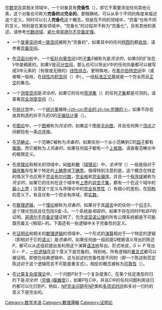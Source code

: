 {{NoteTA 
|G1=Math
}}
{{Unreferenced|time=2020-07-03T03:47:15+00:00}}
在[[数学|数学]]及其相关领域中，一个对象具有'''完备性'''（{{lang-en|Completeness}}），即它不需要添加任何其他元素，这个对象也可称为'''完备的'''或'''完全的'''。更精确地，可以从多个不同的角度来描述这个定义，同时可以引入'''完备化'''这个概念。但是在不同的领域中，“完备”也有不同的含义，特别是在某些领域中，“完备化”的过程并不称为“完备化”，另有其他的表述，请参考[[代数闭域|代数闭域]]、[[紧化|紧化]]或[[哥德尔不完备定理|哥德尔不完备定理]]。

* 一个[[度量空间|度量空间]]或[[一致空间|一致空间]]被称为“完备的”，如果其中的任何[[柯西列|柯西列]]都[[收敛|收敛]]，请参看[[完备空间|完备空间]]。

* 在[[泛函分析|泛函分析]]中，一个[[拓扑向量空间|拓扑向量空间]]<math>V</math>的[[子集|子集]]<math>S</math>被称为是''完全的''，如果<math>S</math>的扩张在<math>V</math>中是稠密的。如果<math>V</math>是[[可分空间|可分空间]]，那么也可以导出<math>V</math>中的任何向量都可以被写成<math>S</math>中元素的（有限或无限的）[[线性组合|线性组合]]。更特殊地，在[[希尔伯特空间|希尔伯特空间]]中（或者略一般地，在[[线性内积空间|线性内积空间]]（{{lang|en|inner product space}}）中），一组[[标准正交基|标准正交基]]就是一个完全而且[[正交|正交]]的集合。

* 一个[[测度空间|测度空间]]是''完全的''，如果它的任何[[零测集|零测集]]（{{lang|en|null set}}）的任何[[子集|子集]]都是可测的。请查看[[完全测度空间|完全测度空间]]（{{lang|en|complete measure}}）。

* 在[[统计学|统计学]]中，一个[[统计量|统计量]]被称[[完全性_(统计学)|-{zh-cn:完全的;zh-tw:完備的;}-]]，如果不存在由其构造的非平凡的0的[[无偏估计量|无偏估计量]]（{{lang|en|estimator}}）。

* 在[[图论|图论]]中，一个[[图_(数学)|图]]被称为''完全的''，如果这个图是[[图|无向图]]，并且任何两个[[顶点_(图论)|顶点]]之间都恰有一条边连接。

* 在[[范畴论|范畴论]]，一个范畴<math>C</math>被称为''完备的''，如果任何一个从小范畴到<math>C</math>的[[函子|函子]]都有[[极限|极限]]。而它被称为''上完备的''，如果任何函子都有一个[[上极限|上极限]]。请查看范畴论中的极限定义。

* 在[[序理论|序理论]]和相关的领域中，如[[格_(数学)|格]]和[[畴|畴]]（[[域理论|域理论]]）中，''全序性''（{{lang|en|completeness}}）一般是指对于[[偏序集|偏序集]]存在某个特定的[[上确界|上确界]]或[[下确界|下确界]]。值得特别注意的是，这个概念在特定的情况下也应用于[[完全布尔代数|完全布尔代数]]，[[完全格|完全格]]和[[完全偏序|完全偏序]]。并且一个[[有序域|有序域]]被称为''完全的''，如果它的任何在这个域中有[[上界|上界]]的[[非空|非空]][[子集|子集]]，都有一个在这个域中的[[最小上界|最小上界]]；注意这个定义与序理论中的[[完全有界性|完全有界性]]（{{lang|en|bounded complete}}）有细小的差别。在[[同构|同构]]的意义下，有且仅有一个完全有序域，即[[实数|实数]]。

* 在[[数理逻辑|数理逻辑]]，一个[[理论|理论]]被称为''完备的''，如果对于其[[形式語言|語言]]中的任何一个[[句子_(数理逻辑)|句子]]<math>S</math>，这个理论包括且仅包括<math>S</math>或<math>\neg S</math>。一个系统是''相容的''，如果不存在同时<math>P</math>和非<math>P</math>的证明。[[哥德尔不完备定理|哥德尔不完备定理]]证明了，包含[[皮亚诺公理|皮亚诺公理]]的所有公理系统都是不可能既完备又-{相容}-的。下面还有一些逻辑中关于完备性的定义。

* 在[[证明论|证明论]]和相关的[[数理逻辑|数理逻辑]]的领域中，一个形式的[[演算|演算]]相对于一个特定的逻辑（即相对于它的[[语义|语义]]）是''完备的''，如果任何由一组前提<math>Q</math>根据语义导出的陈述<math>P</math>，都可以从这组前提出发利用这个演算[[证明论|语法地]]导出。形式地说，<math>G \models P</math><!-- ''G''|=''P'' -->导出<math> G \vdash P </math> <!-- ''G''|-''P'' -->。[[一阶逻辑|一阶逻辑]]在这个意义下是完备的。特别地，所有逻辑的[[重言式|重言式]]都可以被证明。即使在经典逻辑中，这与前述的完备性是不同的（即一个陈述和否定陈述对于这个逻辑而言不可能是重言式）。相反的概念被称为[[可靠性|可靠性]]（{{lang|en|soundness}}）。

* 在[[计算复杂度理论|计算复杂度理论]]中，一个问题<math>P</math>对于一个复杂度类<math>C</math>，在某个给定类型的归约下是''完全的''（[[完備_(複雜度)|完備 (複雜度)]]），如果<math>P</math>在<math>C</math>中，并且<math>C</math>中的任何问题利用该归约都可以化归到<math>P</math>。例如，[[P/NP问题|NP完全问题]]在[[P/NP问题|NP]]类和[[多项式时间|多项式时间]]和多对一归约的意义下是完全的。

[[Category:数学术语|Category:数学术语]]
[[Category:數理邏輯|Category:數理邏輯]]
[[Category:证明论|Category:证明论]]